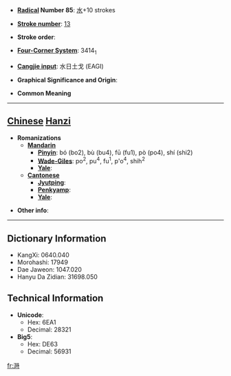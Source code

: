 * '''[[Wiktionary:Chinese radical index| Radical]] Number 85''': [[Wiktionary:Chinese radical index 水|水]]+10 strokes

* '''[[Wiktionary:Chinese total strokes index|Stroke number]]''': [[Wiktionary:Chinese total strokes index 13|13]]

* '''Stroke order''': 

* '''[[Wiktionary:Chinese four corner index|Four-Corner System]]''': 3414<sub>1</sub>

* '''[[Wiktionary:Chinese Cangjie index|Cangjie input]]''': 水日土戈 (EAGI)

* '''Graphical Significance and Origin''': 

* '''Common Meaning'''

----

== [[Chinese]] [[Hanzi]] ==

* '''Romanizations'''
** '''[[Mandarin]]'''
*** '''[[Pinyin]]''': bó (bo2), bù (bu4), fū (fu1), pò (po4), shí (shi2)
*** '''[[Wade-Giles]]''': po<sup>2</sup>, pu<sup>4</sup>, fu<sup>1</sup>, p'o<sup>4</sup>, shih<sup>2</sup>
*** '''[[Yale]]''': 
** '''[[Cantonese]]'''
*** '''[[Jyutping]]''':
*** '''[[Penkyamp]]''': 
*** '''[[Yale]]''': 

* '''Other info''': 

----

== Dictionary Information ==

* KangXi: 0640.040
* Morohashi: 17949
* Dae Jaweon: 1047.020
* Hanyu Da Zidian: 31698.050

== Technical Information ==

* '''Unicode''':
** Hex: 6EA1
** Decimal: 28321
* '''Big5''':
** Hex: DE63
** Decimal: 56931

[[fr:溡]]